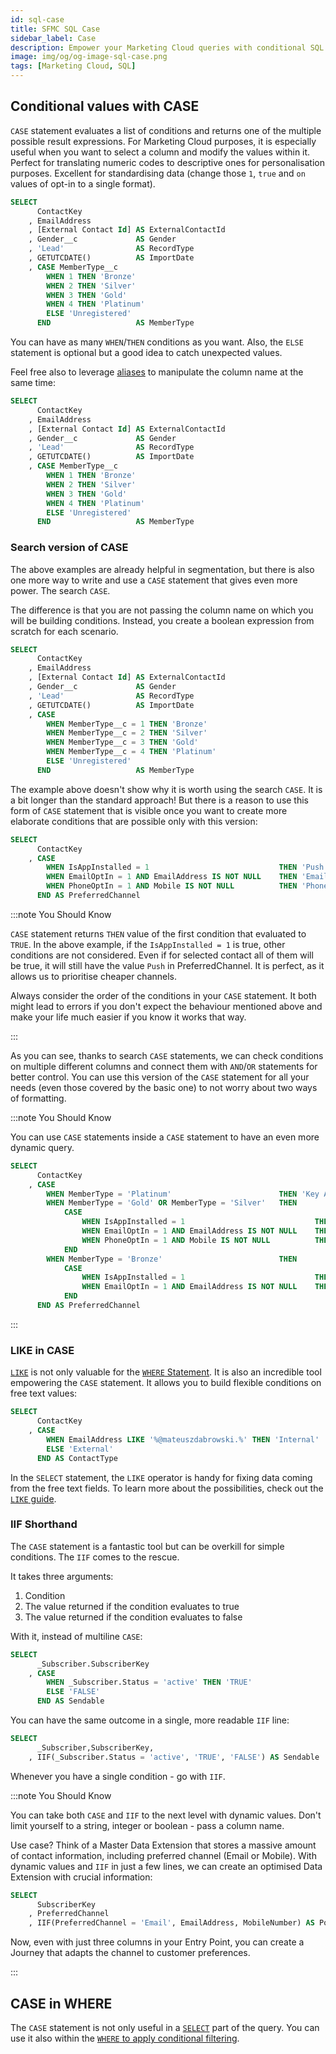 ```yaml
---
id: sql-case
title: SFMC SQL Case
sidebar_label: Case
description: Empower your Marketing Cloud queries with conditional SQL CASE logic.
image: img/og/og-image-sql-case.png
tags: [Marketing Cloud, SQL]
---
```



<LeadText content='Empower your Marketing Cloud queries with conditional SQL CASE logic.' />

## Conditional values with CASE

`CASE` statement evaluates a list of conditions and returns one of the multiple possible result expressions. For Marketing Cloud purposes, it is especially useful when you want to select a column and modify the values within it. Perfect for translating numeric codes to descriptive ones for personalisation purposes. Excellent for standardising data (change those `1`, `true` and `on` values of opt-in to a single format).

```sql {8-14}
SELECT
      ContactKey
    , EmailAddress
    , [External Contact Id] AS ExternalContactId
    , Gender__c             AS Gender
    , 'Lead'                AS RecordType
    , GETUTCDATE()          AS ImportDate
    , CASE MemberType__c
        WHEN 1 THEN 'Bronze'
        WHEN 2 THEN 'Silver'
        WHEN 3 THEN 'Gold'
        WHEN 4 THEN 'Platinum'
        ELSE 'Unregistered'
      END                   AS MemberType
```

You can have as many `WHEN`/`THEN` conditions as you want. Also, the `ELSE` statement is optional but a good idea to catch unexpected values.

Feel free also to leverage [aliases](./sfmc-sql-select.mdx#aliasing-with-as) to manipulate the column name at the same time:

```sql {14}
SELECT
      ContactKey
    , EmailAddress
    , [External Contact Id] AS ExternalContactId
    , Gender__c             AS Gender
    , 'Lead'                AS RecordType
    , GETUTCDATE()          AS ImportDate
    , CASE MemberType__c
        WHEN 1 THEN 'Bronze'
        WHEN 2 THEN 'Silver'
        WHEN 3 THEN 'Gold'
        WHEN 4 THEN 'Platinum'
        ELSE 'Unregistered'
      END                   AS MemberType
```

### Search version of CASE

The above examples are already helpful in segmentation, but there is also one more way to write and use a `CASE` statement that gives even more power. The search `CASE`.

The difference is that you are not passing the column name on which you will be building conditions. Instead, you create a boolean expression from scratch for each scenario.

```sql {8-14} title="The same query as the previous one, but written with Search Case"
SELECT
      ContactKey
    , EmailAddress
    , [External Contact Id] AS ExternalContactId
    , Gender__c             AS Gender
    , 'Lead'                AS RecordType
    , GETUTCDATE()          AS ImportDate
    , CASE
        WHEN MemberType__c = 1 THEN 'Bronze'
        WHEN MemberType__c = 2 THEN 'Silver'
        WHEN MemberType__c = 3 THEN 'Gold'
        WHEN MemberType__c = 4 THEN 'Platinum'
        ELSE 'Unregistered'
      END                   AS MemberType
```

The example above doesn't show why it is worth using the search `CASE`. It is a bit longer than the standard approach! But there is a reason to use this form of `CASE` statement that is visible once you want to create more elaborate conditions that are possible only with this version:

```sql {3-7} title="Let's calculate what channel we should use in our campaign for a given user"
SELECT
      ContactKey
    , CASE
        WHEN IsAppInstalled = 1                             THEN 'Push'
        WHEN EmailOptIn = 1 AND EmailAddress IS NOT NULL    THEN 'Email'
        WHEN PhoneOptIn = 1 AND Mobile IS NOT NULL          THEN 'Phone'
      END AS PreferredChannel
```

:::note You Should Know

`CASE` statement returns `THEN` value of the first condition that evaluated to `TRUE`. In the above example, if the `IsAppInstalled = 1` is true, other conditions are not considered. Even if for selected contact all of them will be true, it will still have the value `Push` in PreferredChannel. It is perfect, as it allows us to prioritise cheaper channels.

Always consider the order of the conditions in your `CASE` statement. It both might lead to errors if you don't expect the behaviour mentioned above and make your life much easier if you know it works that way.

:::

As you can see, thanks to search `CASE` statements, we can check conditions on multiple different columns and connect them with `AND`/`OR` statements for better control. You can use this version of the `CASE` statement for all your needs (even those covered by the basic one) to not worry about two ways of formatting.

:::note You Should Know

You can use `CASE` statements inside a `CASE` statement to have an even more dynamic query.

```sql {3-16} title="Let's add another dimension of membership level to differentiate available channels"
SELECT
      ContactKey
    , CASE
        WHEN MemberType = 'Platinum'                        THEN 'Key Account Manager'
        WHEN MemberType = 'Gold' OR MemberType = 'Silver'   THEN
            CASE
                WHEN IsAppInstalled = 1                             THEN 'Push'
                WHEN EmailOptIn = 1 AND EmailAddress IS NOT NULL    THEN 'Email'
                WHEN PhoneOptIn = 1 AND Mobile IS NOT NULL          THEN 'Phone'
            END
        WHEN MemberType = 'Bronze'                          THEN
            CASE
                WHEN IsAppInstalled = 1                             THEN 'Push'
                WHEN EmailOptIn = 1 AND EmailAddress IS NOT NULL    THEN 'Email'
            END
      END AS PreferredChannel
```

:::

### LIKE in CASE

[`LIKE`](./sfmc-sql-like.mdx) is not only valuable for the [`WHERE` Statement](./sfmc-sql-where.mdx#like-operator). It is also an incredible tool empowering the `CASE` statement. It allows you to build flexible conditions on free text values:

```sql {4} title="Great way to split your database between Internal and External users for different communication"
SELECT
      ContactKey
    , CASE
        WHEN EmailAddress LIKE '%@mateuszdabrowski.%' THEN 'Internal'
        ELSE 'External'
      END AS ContactType
```

In the `SELECT` statement, the `LIKE` operator is handy for fixing data coming from the free text fields. To learn more about the possibilities, check out the [`LIKE` guide](./sfmc-sql-like.mdx).

### IIF Shorthand

The `CASE` statement is a fantastic tool but can be overkill for simple conditions. The `IIF` comes to the rescue.

It takes three arguments:

1. Condition
2. The value returned if the condition evaluates to true
3. The value returned if the condition evaluates to false

With it, instead of multiline `CASE`:

```sql {3-6}
SELECT
      _Subscriber.SubscriberKey
    , CASE
        WHEN _Subscriber.Status = 'active' THEN 'TRUE'
        ELSE 'FALSE'
      END AS Sendable
```

You can have the same outcome in a single, more readable `IIF` line:

```sql {3}
SELECT
      _Subscriber,SubscriberKey,
    , IIF(_Subscriber.Status = 'active', 'TRUE', 'FALSE') AS Sendable
```

Whenever you have a single condition - go with `IIF`.

:::note You Should Know

You can take both `CASE` and `IIF` to the next level with dynamic values. Don't limit yourself to a string, integer or boolean - pass a column name.

Use case? Think of a Master Data Extension that stores a massive amount of contact information, including preferred channel (Email or Mobile). With dynamic values and `IIF` in just a few lines, we can create an optimised Data Extension with crucial information:

```sql {4}
SELECT
      SubscriberKey
    , PreferredChannel
    , IIF(PreferredChannel = 'Email', EmailAddress, MobileNumber) AS PointOfContact
```

Now, even with just three columns in your Entry Point, you can create a Journey that adapts the channel to customer preferences.

:::

## CASE in WHERE

The `CASE` statement is not only useful in a [`SELECT`](./sfmc-sql-select.mdx) part of the query. You can use it also within the [`WHERE` to apply conditional filtering](./sfmc-sql-where.mdx#case-operator).
